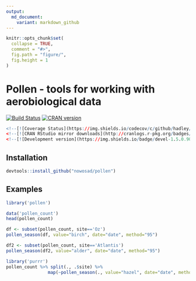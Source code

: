 ```yaml
---
output:
  md_document:
    variant: markdown_github
---
```


<!-- README.md is generated from README.Rmd. Please edit that file -->

```r
knitr::opts_chunk$set(
  collapse = TRUE,
  comment = "#>",
  fig.path = "figure/",
  fig.height = 1
)
```

# Pollen - tools for working with aerobiological data

[![Build Status](https://travis-ci.org/Nowosad/pollen.png?branch=master)](https://travis-ci.org/Nowosad/pollen)
[![CRAN version](http://www.r-pkg.org/badges/version/pollen)](http://cran.r-project.org/package=pollen)

```r
<!--[![Coverage Status](https://img.shields.io/codecov/c/github/hadley/lubridate/master.svg)](https://codecov.io/github/hadley/lubridate?branch=master)-->
<!--[![CRAN RStudio mirror downloads](http://cranlogs.r-pkg.org/badges/lubridate)](https://cran.r-project.org/package=lubridate)-->
<!--[![Development version](https://img.shields.io/badge/devel-1.5.0.9000-orange.svg)](https://github.com/hadley/lubridate)-->
```

## Installation

```R
devtools::install_github("nowosad/pollen")
```

## Examples

```r
library('pollen')
```

```r
data('pollen_count')
head(pollen_count)
```

```r
df <- subset(pollen_count, site=='Oz')
pollen_season(df, value="birch", date="date", method="95")
```

```r
df2 <- subset(pollen_count, site=='Atlantis')
pollen_season(df2, value="alder", date="date", method="95")
```

```r
library('purrr')
pollen_count %>% split(., .$site) %>% 
                map(~pollen_season(., value="hazel", date="date", method="95"))
```

